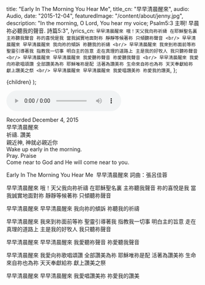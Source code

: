 
  title: "Early In The Morning You Hear Me",
  title_cn: "早早清晨醒來",
  audio: Audio,
  date: "2015-12-04",
  featuredImage: "/content/about/jenny.jpg",
  description:
    "In the morning, O Lord, You hear my voice; Psalm5:3  主啊! 早晨祢必聽我的聲音. 詩篇5:3",
  lyrics_cn: `
  早早清晨醒來
哦！天父我向祢祈禱
在耶穌聖名裏
主祢聽我聲音
祢的喜悅是我
當我誠實地面對祢
靜靜等候著祢
只傾聽祢聲音
<br/>
早早清晨醒來
早早清晨醒來
我向祢的傾訴
祢聽我的祈禱
<br/>
早早清晨醒來
我來到祢面前等祢
聖靈引導著我
指教我一切事
明白主的旨意
走在真理的道路上
主是我的好牧人
我只聽祢聲音
<br/>
早早清晨醒來
早早清晨醒來
我愛聽祢聲音
祢愛聽我聲音
<br/>
早早清晨醒來
我愛向祢歌唱頌讚
全部讚美為祢
耶穌唯祢是配
活著為讚美祢
生命來自祢也為祢
天天奉獻給祢
獻上讚美之祭
<br/>
早早清晨醒來
早早清晨醒來
我愛唱讚美祢
祢愛我的讚美
`,
};

  <MDXWrapper meta={meta}>{children}</MDXWrapper>
);

<audio controls src={Audio}></audio>

Recorded December 4, 2015  
早早清晨醒來  
祈禱. 讚美  
親近神, 神就必親近你  
Wake up early in the morning.  
Pray. Praise  
Come near to God and He will come near to you.

Early In The Morning You Hear Me
​ 早早清晨醒來
詞曲：張呂佳蓉

早早清晨醒來
哦！天父我向祢祈禱
在耶穌聖名裏
主祢聽我聲音
祢的喜悅是我
當我誠實地面對祢
靜靜等候著祢
只傾聽祢聲音

早早清晨醒來
早早清晨醒來
我向祢的傾訴
祢聽我的祈禱

早早清晨醒來
我來到祢面前等祢
聖靈引導著我
指教我一切事
明白主的旨意
走在真理的道路上
主是我的好牧人
我只聽祢聲音

早早清晨醒來
早早清晨醒來
我愛聽祢聲音
祢愛聽我聲音

早早清晨醒來
我愛向祢歌唱頌讚
全部讚美為祢
耶穌唯祢是配
活著為讚美祢
生命來自祢也為祢
天天奉獻給祢
獻上讚美之祭

早早清晨醒來
早早清晨醒來
我愛唱讚美祢
祢愛我的讚美
